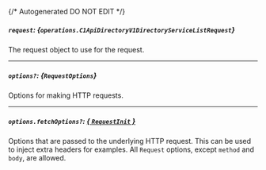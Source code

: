 {/* Autogenerated DO NOT EDIT  */}

##### `request`: *{`operations.C1ApiDirectoryV1DirectoryServiceListRequest`}*
The request object to use for the request.
<Collapsible openLabel={Labels.showProperties} closeLabel={Labels.hideProperties}>
    <C1ApiDirectoryV1DirectoryServiceListRequest/>
</Collapsible>

---
##### `options?`: *{`RequestOptions`}*
Options for making HTTP requests.

---
##### `options.fetchOptions?`: [*{ `RequestInit` }*](https://developer.mozilla.org/en-US/docs/Web/API/Request/Request#options)
Options that are passed to the underlying HTTP request. This can be used to inject extra headers for examples. All `Request` options, except `method` and `body`, are allowed.


